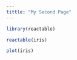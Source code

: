 ```yaml
---
tittle: "My Second Page"
---
```


```r
library(reactable)

```

```r
reactable(iris)
```

```r
plot(iris)
```

